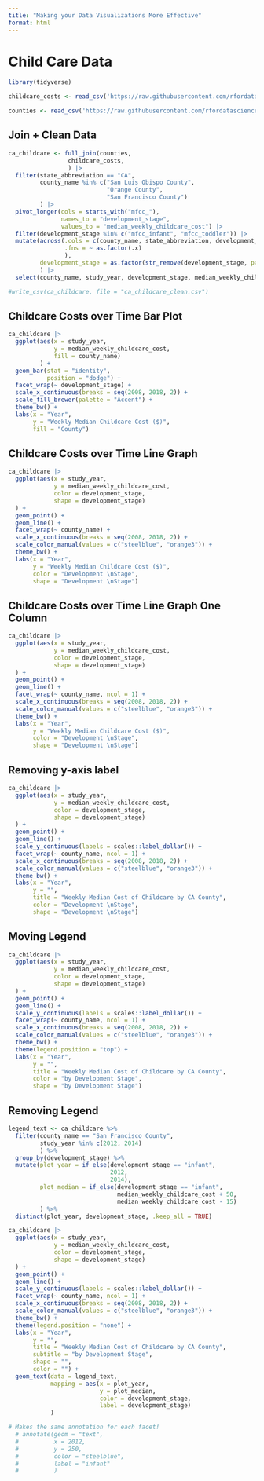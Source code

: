```yaml
---
title: "Making your Data Visualizations More Effective"
format: html
---
```


# Child Care Data

```r
library(tidyverse)

childcare_costs <- read_csv('https://raw.githubusercontent.com/rfordatascience/tidytuesday/master/data/2023/2023-05-09/childcare_costs.csv')

counties <- read_csv('https://raw.githubusercontent.com/rfordatascience/tidytuesday/master/data/2023/2023-05-09/counties.csv')
```

## Join + Clean Data

```r
ca_childcare <- full_join(counties,
                 childcare_costs,
                 ) |> 
  filter(state_abbreviation == "CA",
         county_name %in% c("San Luis Obispo County", 
                            "Orange County", 
                            "San Francisco County")
         ) |> 
  pivot_longer(cols = starts_with("mfcc_"),
               names_to = "development_stage",
               values_to = "median_weekly_childcare_cost") |>
  filter(development_stage %in% c("mfcc_infant", "mfcc_toddler")) |> 
  mutate(across(.cols = c(county_name, state_abbreviation, development_stage), 
                .fns = ~ as.factor(.x)
                ),
         development_stage = as.factor(str_remove(development_stage, pattern = "mfcc_"))
         ) |> 
  select(county_name, study_year, development_stage, median_weekly_childcare_cost)

#write_csv(ca_childcare, file = "ca_childcare_clean.csv")
```

## Childcare Costs over Time Bar Plot

```r
ca_childcare |> 
  ggplot(aes(x = study_year,
             y = median_weekly_childcare_cost,
             fill = county_name)
         ) +
  geom_bar(stat = "identity",
           position = "dodge") +
  facet_wrap(~ development_stage) +
  scale_x_continuous(breaks = seq(2008, 2018, 2)) +
  scale_fill_brewer(palette = "Accent") +
  theme_bw() +
  labs(x = "Year",
       y = "Weekly Median Childcare Cost ($)",
       fill = "County")
```

## Childcare Costs over Time Line Graph

```r
ca_childcare |> 
  ggplot(aes(x = study_year,
             y = median_weekly_childcare_cost,
             color = development_stage,
             shape = development_stage)
  ) +
  geom_point() +
  geom_line() +
  facet_wrap(~ county_name) +
  scale_x_continuous(breaks = seq(2008, 2018, 2)) +
  scale_color_manual(values = c("steelblue", "orange3")) +
  theme_bw() +
  labs(x = "Year",
       y = "Weekly Median Childcare Cost ($)",
       color = "Development \nStage",
       shape = "Development \nStage")
```

## Childcare Costs over Time Line Graph One Column

```r
ca_childcare |> 
  ggplot(aes(x = study_year,
             y = median_weekly_childcare_cost,
             color = development_stage,
             shape = development_stage)
  ) +
  geom_point() +
  geom_line() +
  facet_wrap(~ county_name, ncol = 1) +
  scale_x_continuous(breaks = seq(2008, 2018, 2)) +
  scale_color_manual(values = c("steelblue", "orange3")) +
  theme_bw() +
  labs(x = "Year",
       y = "Weekly Median Childcare Cost ($)",
       color = "Development \nStage",
       shape = "Development \nStage")
```

## Removing y-axis label

```r
ca_childcare |> 
  ggplot(aes(x = study_year,
             y = median_weekly_childcare_cost,
             color = development_stage,
             shape = development_stage)
  ) +
  geom_point() +
  geom_line() +
  scale_y_continuous(labels = scales::label_dollar()) +
  facet_wrap(~ county_name, ncol = 1) +
  scale_x_continuous(breaks = seq(2008, 2018, 2)) +
  scale_color_manual(values = c("steelblue", "orange3")) +
  theme_bw() +
  labs(x = "Year",
       y = "",
       title = "Weekly Median Cost of Childcare by CA County",
       color = "Development \nStage",
       shape = "Development \nStage")
```

## Moving Legend

```r
ca_childcare |> 
  ggplot(aes(x = study_year,
             y = median_weekly_childcare_cost,
             color = development_stage,
             shape = development_stage)
  ) +
  geom_point() +
  geom_line() +
  scale_y_continuous(labels = scales::label_dollar()) +
  facet_wrap(~ county_name, ncol = 1) +
  scale_x_continuous(breaks = seq(2008, 2018, 2)) +
  scale_color_manual(values = c("steelblue", "orange3")) +
  theme_bw() +
  theme(legend.position = "top") +
  labs(x = "Year",
       y = "",
       title = "Weekly Median Cost of Childcare by CA County",
       color = "by Development Stage",
       shape = "by Development Stage")
```

## Removing Legend

```r

legend_text <- ca_childcare %>% 
  filter(county_name == "San Francisco County", 
         study_year %in% c(2012, 2014)
         ) %>% 
  group_by(development_stage) %>% 
  mutate(plot_year = if_else(development_stage == "infant",
                             2012, 
                             2014), 
         plot_median = if_else(development_stage == "infant", 
                               median_weekly_childcare_cost + 50, 
                               median_weekly_childcare_cost - 15)
         ) %>% 
  distinct(plot_year, development_stage, .keep_all = TRUE)

ca_childcare |> 
  ggplot(aes(x = study_year,
             y = median_weekly_childcare_cost,
             color = development_stage,
             shape = development_stage)
  ) +
  geom_point() +
  geom_line() +
  scale_y_continuous(labels = scales::label_dollar()) +
  facet_wrap(~ county_name, ncol = 1) +
  scale_x_continuous(breaks = seq(2008, 2018, 2)) +
  scale_color_manual(values = c("steelblue", "orange3")) +
  theme_bw() +
  theme(legend.position = "none") +
  labs(x = "Year",
       y = "",
       title = "Weekly Median Cost of Childcare by CA County",
       subtitle = "by Development Stage",
       shape = "", 
       color = "") +
  geom_text(data = legend_text, 
            mapping = aes(x = plot_year, 
                          y = plot_median, 
                          color = development_stage, 
                          label = development_stage)
            )

# Makes the same annotation for each facet!
  # annotate(geom = "text", 
  #          x = 2012, 
  #          y = 250, 
  #          color = "steelblue", 
  #          label = "infant"
  #          )
```